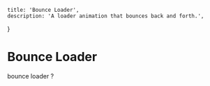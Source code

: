     title: 'Bounce Loader',
    description: 'A loader animation that bounces back and forth.',
}


# Bounce Loader 
bounce loader ?

<BackButton  />